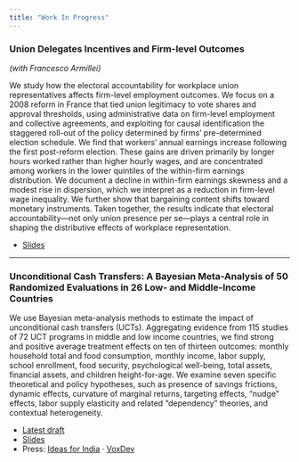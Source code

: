 ```yaml
---
title: "Work In Progress"
---
```


### Union Delegates Incentives and Firm-level Outcomes
*(with Francesco Armillei)*

We study how the electoral accountability for workplace union representatives affects firm-level employment outcomes. We focus on a 2008 reform in France that tied union legitimacy to vote shares and approval thresholds, using administrative data on firm-level employment and collective agreements, and exploiting for causal identification the staggered roll-out of the policy determined by firms’ pre-determined election schedule. We find that workers’ annual earnings increase following the first post-reform election. These gains are driven primarily by longer hours worked rather than higher hourly wages, and are concentrated among workers in the lower quintiles of the within-firm earnings distribution. We document a decline in within-firm earnings skewness and a modest rise in dispersion, which we interpret as a reduction in firm-level wage inequality. We further show that bargaining content shifts toward monetary instruments. Taken together, the results indicate that electoral accountability—not only union presence per se—plays a central role in shaping the distributive effects of workplace representation.

- [Slides](Union_project_slides.pdf)

---

### Unconditional Cash Transfers: A Bayesian Meta-Analysis of 50 Randomized Evaluations in 26 Low- and Middle-Income Countries

We use Bayesian meta-analysis methods to estimate the impact of unconditional cash transfers (UCTs). Aggregating evidence from 115 studies of 72 UCT programs in middle and low income countries, we find strong and positive average treatment effects on ten of thirteen outcomes: monthly household total and food consumption, monthly income, labor supply, school enrollment, food security, psychological well-being, total assets, financial assets, and children height-for-age. We examine seven specific theoretical and policy hypotheses, such as presence of savings frictions, dynamic effects, curvature of marginal returns, targeting effects, "nudge" effects, labor supply elasticity and related "dependency" theories, and contextual heterogeneity.

- [Latest draft](UCT_Meta_Analysis.pdf)
- [Slides](UCT_Meta_Analysis_slides.pdf)
- Press: [Ideas for India](https://ideasforindia.in/topics/poverty-inequality/what-broad-lessons-have-we-learned-from-115-studies-on-unconditional-cash-transfers.html) · [VoxDev](https://voxdev.org/topic/social-protection/what-broad-lessons-have-we-learned-115-studies-unconditional-cash-transfers)
